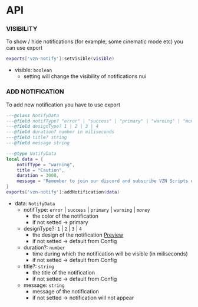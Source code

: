 # API

### VISIBILITY

To show / hide notifications (for example, some cinematic mode etc) you can use export

```lua copy
exports['vzn-notify']:setVisible(visible)
```

-   visible: `boolean`
    -   setting will change the visibility of notifications nui

### ADD NOTIFICATION

To add new notification you have to use export

```lua copy
---@class NotifyData
---@field notifType? "error" | "success" | "primary" | "warning" | "money"
---@field designType? 1 | 2 | 3 | 4
---@field duration? number in miliseconds
---@field title? string
---@field message string

---@type NotifyData
local data = {
    notifType = "warning",
    title = "Caution",
    duration = 3000,
    message = "Remember to join our discord and subscribe VZN Scripts on youtube",
}
exports['vzn-notify']:addNotification(data)
```

-   data: `NotifyData`
    -   notifType: `error` | `success` | `primary` | `warning` | `money`
        -   the color of the notification
        -   if not setted -> primary
    -   designType?: `1` | `2` | `3` | `4`
        -   the design of the notification [Preview](./designs.mdx)
        -   if not setted -> default from Config
    -   duration?: `number`
        -   time during which the notification will be visible (in miliseconds)
        -   if not setted -> default from Config
    -   title?: `string`
        -   the title of the notification
        -   if not setted -> default from Config
    -   message: `string`
        -   message of the notification
        -   if not setted -> notification will not appear
